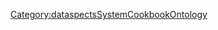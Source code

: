 {{{info|add title=New Principle|edit title=Edit Principle|page name=C<unique number;random;10>}}}

{{FormHeader|Principle}}
{{StandardFormSections}}
{{FormFooter}}

<noinclude>[[Category:dataspectsSystemCookbookOntology]]</noinclude>